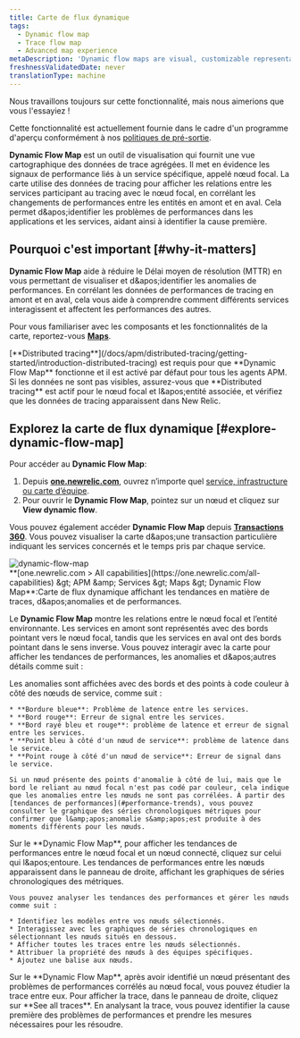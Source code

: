 ```yaml
---
title: Carte de flux dynamique
tags:
  - Dynamic flow map
  - Trace flow map
  - Advanced map experience
metaDescription: 'Dynamic flow maps are visual, customizable representations of your aggregated trace data.'
freshnessValidatedDate: never
translationType: machine
---
```


<Callout title="Aperçu">
  Nous travaillons toujours sur cette fonctionnalité, mais nous aimerions que vous l'essayiez !

  Cette fonctionnalité est actuellement fournie dans le cadre d'un programme d'aperçu conformément à nos [politiques de pré-sortie](/docs/licenses/license-information/referenced-policies/new-relic-pre-release-policy).
</Callout>

<DNT>**Dynamic Flow Map**</DNT> est un outil de visualisation qui fournit une vue cartographique des données de trace agrégées. Il met en évidence les signaux de performance liés à un service spécifique, appelé nœud focal. La carte utilise des données de tracing pour afficher les relations entre les services participant au tracing avec le nœud focal, en corrélant les changements de performances entre les entités en amont et en aval. Cela permet d&amp;apos;identifier les problèmes de performances dans les applications et les services, aidant ainsi à identifier la cause première.

## Pourquoi c'est important [#why-it-matters]

<DNT>**Dynamic Flow Map**</DNT> aide à réduire le Délai moyen de résolution (MTTR) en vous permettant de visualiser et d&amp;apos;identifier les anomalies de performances. En corrélant les données de performances de tracing en amont et en aval, cela vous aide à comprendre comment différents services interagissent et affectent les performances des autres.

Pour vous familiariser avec les composants et les fonctionnalités de la carte, reportez-vous [<DNT>**Maps**</DNT>](/docs/service-architecture-intelligence/maps/advanced-maps).

<Callout variant="important">
  [<DNT>**Distributed tracing**</DNT>](/docs/apm/distributed-tracing/getting-started/introduction-distributed-tracing) est requis pour que <DNT>**Dynamic Flow Map**</DNT> fonctionne et il est activé par défaut pour tous les agents APM. Si les données ne sont pas visibles, assurez-vous que <DNT>**Distributed tracing**</DNT> est actif pour le nœud focal et l&amp;apos;entité associée, et vérifiez que les données de tracing apparaissent dans New Relic.
</Callout>

## Explorez la carte de flux dynamique [#explore-dynamic-flow-map]

Pour accéder au <DNT>**Dynamic Flow Map**</DNT>:

1. Depuis <DNT>**[one.newrelic.com](https://one.newrelic.com)**</DNT>, ouvrez n’importe quel [service, infrastructure ou carte d’équipe](/docs/service-architecture-intelligence/maps/advanced-maps).
2. Pour ouvrir le <DNT>**Dynamic Flow Map**</DNT>, pointez sur un nœud et cliquez sur <DNT>**View dynamic flow**</DNT>.

Vous pouvez également accéder <DNT>**Dynamic Flow Map**</DNT> depuis [<DNT>**Transactions 360**</DNT>](/docs/apm/transactions/workload-performance-monitoring/transaction-workloads/). Vous pouvez visualiser la carte d&amp;apos;une transaction particulière indiquant les services concernés et le temps pris par chaque service.

<img title="dynamic-flow-map" alt="dynamic-flow-map" src="/images/dynamic-flow-map.webp" />

<figcaption>
  <DNT>**[one.newrelic.com &gt; All capabilities](https://one.newrelic.com/all-capabilities) &amp;gt; APM &amp;amp; Services &amp;gt; Maps &amp;gt; Dynamic Flow Map**</DNT>:Carte de flux dynamique affichant les tendances en matière de traces, d&amp;apos;anomalies et de performances.
</figcaption>

Le <DNT>**Dynamic Flow Map**</DNT> montre les relations entre le nœud focal et l’entité environnante. Les services en amont sont représentés avec des bords pointant vers le nœud focal, tandis que les services en aval ont des bords pointant dans le sens inverse. Vous pouvez interagir avec la carte pour afficher les tendances de performances, les anomalies et d&amp;apos;autres détails comme suit :

<CollapserGroup>
  <Collapser id="anomalies" title="Analyser l'anomalie">
    Les anomalies sont affichées avec des bords et des points à code couleur à côté des nœuds de service, comme suit :

    * **Bordure bleue**: Problème de latence entre les services.
    * **Bord rouge**: Erreur de signal entre les services.
    * **Bord rayé bleu et rouge**: problème de latence et erreur de signal entre les services.
    * **Point bleu à côté d'un nœud de service**: problème de latence dans le service.
    * **Point rouge à côté d'un nœud de service**: Erreur de signal dans le service.

    Si un nœud présente des points d'anomalie à côté de lui, mais que le bord le reliant au nœud focal n'est pas codé par couleur, cela indique que les anomalies entre les nœuds ne sont pas corrélées. À partir des [tendances de performances](#performance-trends), vous pouvez consulter le graphique des séries chronologiques métriques pour confirmer que l&amp;apos;anomalie s&amp;apos;est produite à des moments différents pour les nœuds.
  </Collapser>

  <Collapser id="performance-trends" title="Afficher les tendances de performance">
    Sur le <DNT>**Dynamic Flow Map**</DNT>, pour afficher les tendances de performances entre le nœud focal et un nœud connecté, cliquez sur celui qui l&amp;apos;entoure. Les tendances de performances entre les nœuds apparaissent dans le panneau de droite, affichant les graphiques de séries chronologiques des métriques.

    Vous pouvez analyser les tendances des performances et gérer les nœuds comme suit :

    * Identifiez les modèles entre vos nœuds sélectionnés.
    * Interagissez avec les graphiques de séries chronologiques en sélectionnant les nœuds situés en dessous.
    * Afficher toutes les traces entre les nœuds sélectionnés.
    * Attribuer la propriété des nœuds à des équipes spécifiques.
    * Ajoutez une balise aux nœuds.
  </Collapser>

  <Collapser id="investigate-issues" title="Enquêter sur les problèmes">
    Sur le <DNT>**Dynamic Flow Map**</DNT>, après avoir identifié un nœud présentant des problèmes de performances corrélés au nœud focal, vous pouvez étudier la trace entre eux. Pour afficher la trace, dans le panneau de droite, cliquez sur **See all traces**. En analysant la trace, vous pouvez identifier la cause première des problèmes de performances et prendre les mesures nécessaires pour les résoudre.
  </Collapser>
</CollapserGroup>